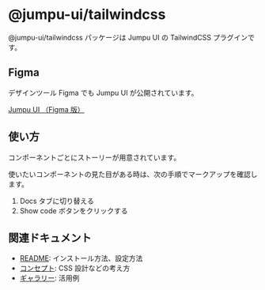 
<Meta title="Overview/Introduction" />

# @jumpu-ui/tailwindcss

@jumpu-ui/tailwindcss パッケージは Jumpu UI の TailwindCSS プラグインです。

## Figma

デザインツール Figma でも Jumpu UI が公開されています。

[Jumpu UI （Figma 版）](https://www.figma.com/community/file/1042706969451783914)

## 使い方

コンポーネントごとにストーリーが用意されています。

使いたいコンポーネントの見た目がある時は、次の手順でマークアップを確認します。

1. Docs タブに切り替える
2. Show code ボタンをクリックする

## 関連ドキュメント

- [README](https://github.com/tuqulore/jumpu-ui/blob/v1.0.1/packages/tailwindcss/README.md): インストール方法、設定方法
- [コンセプト](?path=/story/overview-concept--page): CSS 設計などの考え方
- [ギャラリー](?path=/story/galleries-chat--text): 活用例
